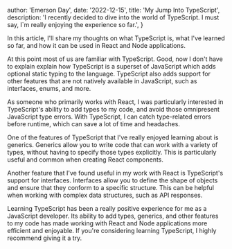 
  author: 'Emerson Day',
  date: '2022-12-15',
  title: 'My Jump Into TypeScript',
  description:
    'I recently decided to dive into the world of TypeScript. I must say, I`m really enjoying the experience so far.',
}


In this article, I'll share my thoughts on what TypeScript is, what I've learned so far, and how it can be used in React and Node applications.

At this point most of us are familiar with TypeScript. Good, now I don't have to explain explain how TypeScript is a superset of JavaScript which adds optional static typing to the language. TypeScript also adds support for other features that are not natively available in JavaScript, such as interfaces, enums, and more.

As someone who primarily works with React, I was particularly interested in TypeScript's ability to add types to my code, and avoid those omnipresent JavaScript type errors. With TypeScript, I can catch type-related errors before runtime, which can save a lot of time and headaches.

One of the features of TypeScript that I've really enjoyed learning about is generics. Generics allow you to write code that can work with a variety of types, without having to specify those types explicitly. This is particularly useful and common when creating React components.

Another feature that I've found useful in my work with React is TypeScript's support for interfaces. Interfaces allow you to define the shape of objects and ensure that they conform to a specific structure. This can be helpful when working with complex data structures, such as API responses.

Learning TypeScript has been a really positive experience for me as a JavaScript developer. Its ability to add types, generics, and other features to my code has made working with React and Node applications more efficient and enjoyable. If you're considering learning TypeScript, I highly recommend giving it a try.

